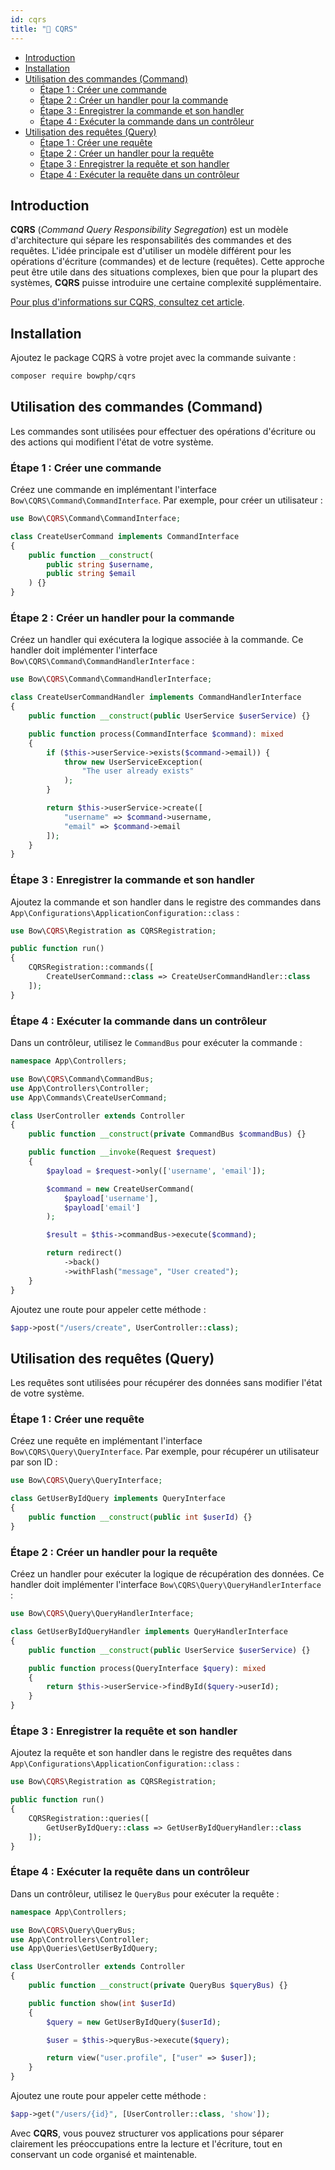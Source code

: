 ```yaml
---
id: cqrs
title: "🤠 CQRS"
---
```


- [Introduction](#introduction)
- [Installation](#installation)
- [Utilisation des commandes (Command)](#utilisation-des-commandes-command)
  - [Étape 1 : Créer une commande](#étape-1--créer-une-commande)
  - [Étape 2 : Créer un handler pour la commande](#étape-2--créer-un-handler-pour-la-commande)
  - [Étape 3 : Enregistrer la commande et son handler](#étape-3--enregistrer-la-commande-et-son-handler)
  - [Étape 4 : Exécuter la commande dans un contrôleur](#étape-4--exécuter-la-commande-dans-un-contrôleur)
- [Utilisation des requêtes (Query)](#utilisation-des-requêtes-query)
  - [Étape 1 : Créer une requête](#étape-1--créer-une-requête)
  - [Étape 2 : Créer un handler pour la requête](#étape-2--créer-un-handler-pour-la-requête)
  - [Étape 3 : Enregistrer la requête et son handler](#étape-3--enregistrer-la-requête-et-son-handler)
  - [Étape 4 : Exécuter la requête dans un contrôleur](#étape-4--exécuter-la-requête-dans-un-contrôleur)


## Introduction

**CQRS** (*Command Query Responsibility Segregation*) est un modèle d'architecture qui sépare les responsabilités des commandes et des requêtes. L'idée principale est d'utiliser un modèle différent pour les opérations d'écriture (commandes) et de lecture (requêtes). Cette approche peut être utile dans des situations complexes, bien que pour la plupart des systèmes, **CQRS** puisse introduire une certaine complexité supplémentaire.

[Pour plus d'informations sur CQRS, consultez cet article](https://www.martinfowler.com/bliki/CQRS.html).

## Installation

Ajoutez le package CQRS à votre projet avec la commande suivante :

```bash
composer require bowphp/cqrs
```

## Utilisation des commandes (Command)

Les commandes sont utilisées pour effectuer des opérations d'écriture ou des actions qui modifient l'état de votre système.

### Étape 1 : Créer une commande

Créez une commande en implémentant l'interface `Bow\CQRS\Command\CommandInterface`. Par exemple, pour créer un utilisateur :

```php title="app/Commands/CreateUserCommand.php"
use Bow\CQRS\Command\CommandInterface;

class CreateUserCommand implements CommandInterface
{
    public function __construct(
        public string $username,
        public string $email
    ) {}
}
```

### Étape 2 : Créer un handler pour la commande

Créez un handler qui exécutera la logique associée à la commande. Ce handler doit implémenter l'interface `Bow\CQRS\Command\CommandHandlerInterface` :

```php {7} title="app/CommandHandlers/CreateUserCommandHandler.php"
use Bow\CQRS\Command\CommandHandlerInterface;

class CreateUserCommandHandler implements CommandHandlerInterface
{
    public function __construct(public UserService $userService) {}

    public function process(CommandInterface $command): mixed
    {
        if ($this->userService->exists($command->email)) {
            throw new UserServiceException(
                "The user already exists"
            );
        }

        return $this->userService->create([
            "username" => $command->username,
            "email" => $command->email
        ]);
    }
}
```

### Étape 3 : Enregistrer la commande et son handler

Ajoutez la commande et son handler dans le registre des commandes dans `App\Configurations\ApplicationConfiguration::class` :

```php title="app/Configurations/ApplicationConfiguration.php"
use Bow\CQRS\Registration as CQRSRegistration;

public function run()
{
    CQRSRegistration::commands([
        CreateUserCommand::class => CreateUserCommandHandler::class
    ]);
}
```

### Étape 4 : Exécuter la commande dans un contrôleur

Dans un contrôleur, utilisez le `CommandBus` pour exécuter la commande :

```php {3,9,15-18,20} title="app/Controllers/UserController.php"
namespace App\Controllers;

use Bow\CQRS\Command\CommandBus;
use App\Controllers\Controller;
use App\Commands\CreateUserCommand;

class UserController extends Controller
{
    public function __construct(private CommandBus $commandBus) {}

    public function __invoke(Request $request)
    {
        $payload = $request->only(['username', 'email']);

        $command = new CreateUserCommand(
            $payload['username'],
            $payload['email']
        );

        $result = $this->commandBus->execute($command);

        return redirect()
            ->back()
            ->withFlash("message", "User created");
    }
}
```

Ajoutez une route pour appeler cette méthode :

```php
$app->post("/users/create", UserController::class);
```

## Utilisation des requêtes (Query)

Les requêtes sont utilisées pour récupérer des données sans modifier l'état de votre système.

### Étape 1 : Créer une requête

Créez une requête en implémentant l'interface `Bow\CQRS\Query\QueryInterface`. Par exemple, pour récupérer un utilisateur par son ID :

```php title="app/Queries/GetUserByIdQuery.php"
use Bow\CQRS\Query\QueryInterface;

class GetUserByIdQuery implements QueryInterface
{
    public function __construct(public int $userId) {}
}
```

### Étape 2 : Créer un handler pour la requête

Créez un handler pour exécuter la logique de récupération des données. Ce handler doit implémenter l'interface `Bow\CQRS\Query\QueryHandlerInterface` :

```php {7} title="app/QueryHandlers/GetUserByIdQueryHandler.php"
use Bow\CQRS\Query\QueryHandlerInterface;

class GetUserByIdQueryHandler implements QueryHandlerInterface
{
    public function __construct(public UserService $userService) {}

    public function process(QueryInterface $query): mixed
    {
        return $this->userService->findById($query->userId);
    }
}
```

### Étape 3 : Enregistrer la requête et son handler

Ajoutez la requête et son handler dans le registre des requêtes dans `App\Configurations\ApplicationConfiguration::class` :

```php title="app/Configurations/ApplicationConfiguration.php"
use Bow\CQRS\Registration as CQRSRegistration;

public function run()
{
    CQRSRegistration::queries([
        GetUserByIdQuery::class => GetUserByIdQueryHandler::class
    ]);
}
```

### Étape 4 : Exécuter la requête dans un contrôleur

Dans un contrôleur, utilisez le `QueryBus` pour exécuter la requête :

```php {3,9,15-18,20} title="app/Controllers/UserController.php"
namespace App\Controllers;

use Bow\CQRS\Query\QueryBus;
use App\Controllers\Controller;
use App\Queries\GetUserByIdQuery;

class UserController extends Controller
{
    public function __construct(private QueryBus $queryBus) {}

    public function show(int $userId)
    {
        $query = new GetUserByIdQuery($userId);

        $user = $this->queryBus->execute($query);

        return view("user.profile", ["user" => $user]);
    }
}
```

Ajoutez une route pour appeler cette méthode :

```php
$app->get("/users/{id}", [UserController::class, 'show']);
```

Avec **CQRS**, vous pouvez structurer vos applications pour séparer clairement les préoccupations entre la lecture et l'écriture, tout en conservant un code organisé et maintenable.


<SuggestionFeature />

